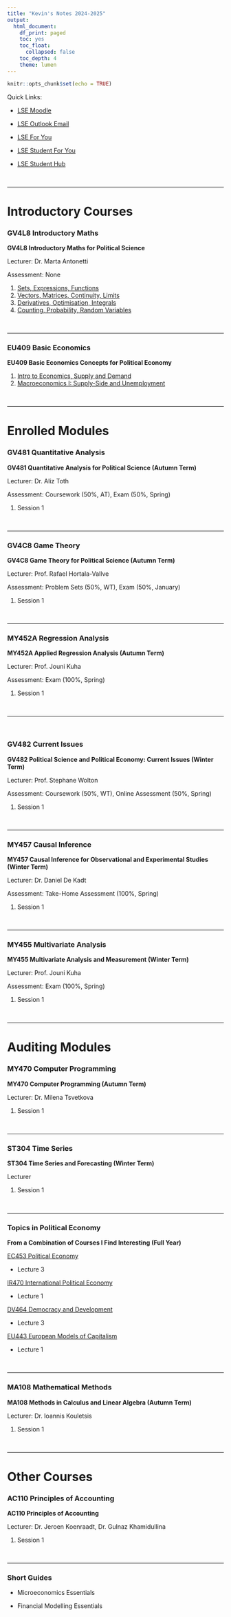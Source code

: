 ```yaml
---
title: "Kevin's Notes 2024-2025"
output:
  html_document:
    df_print: paged
    toc: yes
    toc_float:
      collapsed: false
    toc_depth: 4
    theme: lumen
---
```


```r
knitr::opts_chunk$set(echo = TRUE)
```

```{=html}
<style>
  body .main-container {
    max-width: 1100px;
    font-size: 12pt;
  }
</style>
```
Quick Links:

-   [LSE Moodle](https://moodle.lse.ac.uk/my/)

-   [LSE Outlook Email](https://outlook.office.com/mail/inbox/id/AAQkADU3NWU3M2RlLTk2NmMtNGEyZS1iYTU2LTQ2NTRhZWMzNTMyZQAQAIHp9iDvCC9KkshVxv4XT9U%3D)

-   [LSE For You](https://auth.lse.ac.uk/auth/login?service=https%3A%2F%2Flfy.lse.ac.uk%2Fportal%2Fp%2F&renew=true&_gl=1*5ghr49*_gcl_au*MTk0MjQzMTI2MS4xNzEzMzg0NDcy*_ga*OTczMzc3MTk2LjE3MTMzODQ0NzI.*_ga_LWTEVFESYX*MTcyMDU2MDcyMy44Mi4xLjE3MjA1NjA3NjIuMjEuMC4w)

-   [LSE Student For You](https://portal.lse.ac.uk/studentservices/s/?_gl=1*1c1xkmp*_gcl_au*MTU2NDcwMzc5MS4xNzIxMjM1NTAz*_ga*OTczMzc3MTk2LjE3MTMzODQ0NzI.*_ga_LWTEVFESYX*MTcyNzM4MTg5Ny4yMDMuMS4xNzI3MzgyNzQyLjguMC4w)

-   [LSE Student Hub](https://studenthub.lse.ac.uk/login)

<br />

------------------------------------------------------------------------

# Introductory Courses

### GV4L8 Introductory Maths

**GV4L8 Introductory Maths for Political Science**

Lecturer: Dr. Marta Antonetti

Assessment: None

1.  [Sets, Expressions, Functions](https://kevinli03.github.io/notes/GV4L8/1.html)
2.  [Vectors, Matrices, Continuity, Limits](https://kevinli03.github.io/notes/GV4L8/2.html)
3.  [Derivatives, Optimisation, Integrals](https://kevinli03.github.io/notes/GV4L8/3.html)
4.  [Counting, Probability, Random Variables](https://kevinli03.github.io/notes/GV4L8/4.html)

<br />

------------------------------------------------------------------------

### EU409 Basic Economics

**EU409 Basic Economics Concepts for Political Economy**

1.  [Intro to Economics, Supply and Demand](https://kevinli03.github.io/notes/EU409/1.html)
2.  [Macroeconomics I: Supply-Side and Unemployment](https://kevinli03.github.io/notes/EU409/2.html)

<br />

------------------------------------------------------------------------

# Enrolled Modules

### GV481 Quantitative Analysis

**GV481 Quantitative Analysis for Political Science (Autumn Term)**

Lecturer: Dr. Aliz Toth

Assessment: Coursework (50%, AT), Exam (50%, Spring)

1.  Session 1

<br />

------------------------------------------------------------------------

### GV4C8 Game Theory

**GV4C8 Game Theory for Political Science (Autumn Term)**

Lecturer: Prof. Rafael Hortala-Vallve

Assessment: Problem Sets (50%, WT), Exam (50%, January)

1.  Session 1

<br />

------------------------------------------------------------------------

### MY452A Regression Analysis

**MY452A Applied Regression Analysis (Autumn Term)**

Lecturer: Prof. Jouni Kuha

Assessment: Exam (100%, Spring)

1.  Session 1

<br />

------------------------------------------------------------------------

<br />

### GV482 Current Issues

**GV482 Political Science and Political Economy: Current Issues (Winter Term)**

Lecturer: Prof. Stephane Wolton

Assessment: Coursework (50%, WT), Online Assessment (50%, Spring)

1.  Session 1

<br />

------------------------------------------------------------------------

### MY457 Causal Inference

**MY457 Causal Inference for Observational and Experimental Studies (Winter Term)**

Lecturer: Dr. Daniel De Kadt

Assessment: Take-Home Assessment (100%, Spring)

1.  Session 1

<br />

------------------------------------------------------------------------

### MY455 Multivariate Analysis

**MY455 Multivariate Analysis and Measurement (Winter Term)**

Lecturer: Prof. Jouni Kuha

Assessment: Exam (100%, Spring)

1.  Session 1

<br />

------------------------------------------------------------------------

# Auditing Modules

### MY470 Computer Programming

**MY470 Computer Programming (Autumn Term)**

Lecturer: Dr. Milena Tsvetkova

1.  Session 1

<br />

------------------------------------------------------------------------

### ST304 Time Series

**ST304 Time Series and Forecasting (Winter Term)**

Lecturer

1.  Session 1

<br />

------------------------------------------------------------------------

### Topics in Political Economy

**From a Combination of Courses I Find Interesting (Full Year)**

[EC453 Political Economy]{.underline}

-   Lecture 3

[IR470 International Political Economy]{.underline}

-   Lecture 1

[DV464 Democracy and Development]{.underline}

-   Lecture 3

[EU443 European Models of Capitalism]{.underline}

-   Lecture 1

<br />

------------------------------------------------------------------------

### MA108 Mathematical Methods

**MA108 Methods in Calculus and Linear Algebra (Autumn Term)**

Lecturer: Dr. Ioannis Kouletsis

1.  Session 1

<br />

------------------------------------------------------------------------

# Other Courses

### AC110 Principles of Accounting

**AC110 Principles of Accounting**

Lecturer: Dr. Jeroen Koenraadt, Dr. Gulnaz Khamidullina

1.  Session 1

<br />

------------------------------------------------------------------------

### Short Guides

-   Microeconomics Essentials

-   Financial Modelling Essentials
